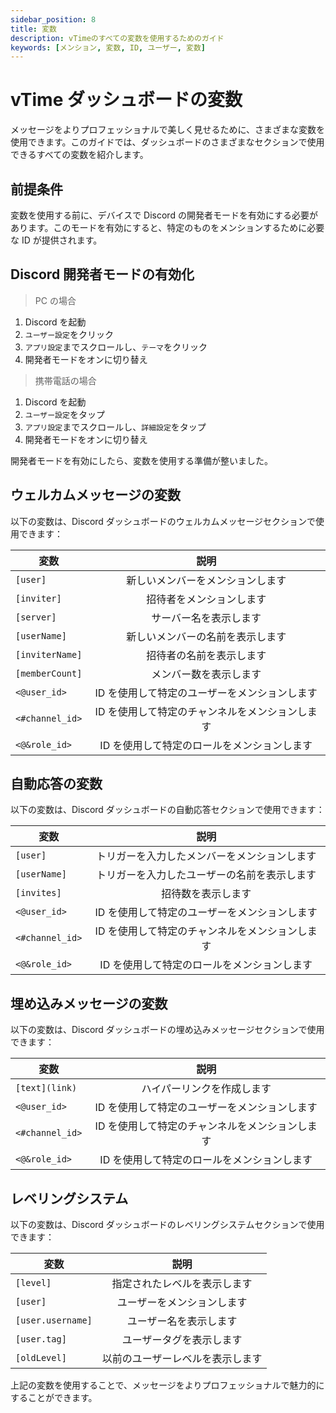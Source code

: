 ```yaml
---
sidebar_position: 8
title: 変数
description: vTimeのすべての変数を使用するためのガイド
keywords: [メンション, 変数, ID, ユーザー, 変数]
---
```


# vTime ダッシュボードの変数

メッセージをよりプロフェッショナルで美しく見せるために、さまざまな変数を使用できます。このガイドでは、ダッシュボードのさまざまなセクションで使用できるすべての変数を紹介します。

## 前提条件

変数を使用する前に、デバイスで Discord の開発者モードを有効にする必要があります。このモードを有効にすると、特定のものをメンションするために必要な ID が提供されます。

## Discord 開発者モードの有効化

> PC の場合

1. Discord を起動
2. `ユーザー設定`をクリック
3. `アプリ設定`までスクロールし、`テーマ`をクリック
4. 開発者モードをオンに切り替え

> 携帯電話の場合

1. Discord を起動
2. `ユーザー設定`をタップ
3. `アプリ設定`までスクロールし、`詳細設定`をタップ
4. 開発者モードをオンに切り替え

開発者モードを有効にしたら、変数を使用する準備が整いました。

## ウェルカムメッセージの変数

以下の変数は、Discord ダッシュボードのウェルカムメッセージセクションで使用できます：

| 変数            |                      説明                       |
| --------------- | :---------------------------------------------: |
| `[user]`        |        新しいメンバーをメンションします         |
| `[inviter]`     |            招待者をメンションします             |
| `[server]`      |             サーバー名を表示します              |
| `[userName]`    |        新しいメンバーの名前を表示します         |
| `[inviterName]` |            招待者の名前を表示します             |
| `[memberCount]` |             メンバー数を表示します              |
| `<@user_id>`    |  ID を使用して特定のユーザーをメンションします  |
| `<#channel_id>` | ID を使用して特定のチャンネルをメンションします |
| `<@&role_id>`   |   ID を使用して特定のロールをメンションします   |

## 自動応答の変数

以下の変数は、Discord ダッシュボードの自動応答セクションで使用できます：

| 変数            |                      説明                       |
| --------------- | :---------------------------------------------: |
| `[user]`        |  トリガーを入力したメンバーをメンションします   |
| `[userName]`    |  トリガーを入力したユーザーの名前を表示します   |
| `[invites]`     |               招待数を表示します                |
| `<@user_id>`    |  ID を使用して特定のユーザーをメンションします  |
| `<#channel_id>` | ID を使用して特定のチャンネルをメンションします |
| `<@&role_id>`   |   ID を使用して特定のロールをメンションします   |

## 埋め込みメッセージの変数

以下の変数は、Discord ダッシュボードの埋め込みメッセージセクションで使用できます：

| 変数            |                      説明                       |
| --------------- | :---------------------------------------------: |
| `[text](link)`  |           ハイパーリンクを作成します            |
| `<@user_id>`    |  ID を使用して特定のユーザーをメンションします  |
| `<#channel_id>` | ID を使用して特定のチャンネルをメンションします |
| `<@&role_id>`   |   ID を使用して特定のロールをメンションします   |

## レベリングシステム

以下の変数は、Discord ダッシュボードのレベリングシステムセクションで使用できます：

| 変数              |               説明               |
| ----------------- | :------------------------------: |
| `[level]`         |   指定されたレベルを表示します   |
| `[user] `         |    ユーザーをメンションします    |
| `[user.username]` |      ユーザー名を表示します      |
| `[user.tag]`      |     ユーザータグを表示します     |
| `[oldLevel] `     | 以前のユーザーレベルを表示します |

上記の変数を使用することで、メッセージをよりプロフェッショナルで魅力的にすることができます。
